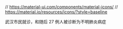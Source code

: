 // https://material-ui.com/components/material-icons/
// https://material.io/resources/icons/?style=baseline

武汉市民就诊，和随后 27 例人被诊断为不明肺炎病症
